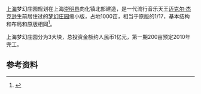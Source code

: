 {{otheruses|梦幻乐园|梦幻乐园 (消歧义)|subject=上海规划建造的梦幻庄园（又名梦幻乐园）|other='''梦幻乐园'''的其他含义}}
{{SH Future infrastructure}}
[[上海|上海]]梦幻庄园规划在上海[[崇明县|崇明县]]向化镇北部建造，是一代流行音乐天王[[迈克尔·杰克逊|迈克尔·杰克逊]]生前居住过的[[梦幻乐园_(圣巴巴拉县)|梦幻庄园]]缩小版，占地1000亩，相当于原版的1/17，基本结构和布局和原版相同<ref>{{cite web | title = 杰克逊梦幻庄园上海重现 1亿投资打造缩小版 | publisher = chinanews.com.cn | date = 2009-07-09 | url = http://www.chinanews.com.cn/yl/yl-mxzz/news/2009/07-09/1767321.shtml | accessdate = 2009-07-19 | language = zh | archive-date = 2009-07-12 | archive-url = https://web.archive.org/web/20090712140446/http://www.chinanews.com.cn/yl/yl-mxzz/news/2009/07-09/1767321.shtml | dead-url = no }}</ref>。

上海梦幻庄园分为3大块，总投资金额约人民币1亿元，第一期200亩预定2010年完工。

==参考资料==
<references/>